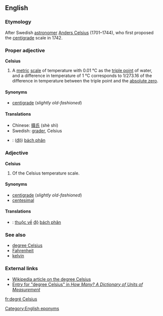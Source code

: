==English==
===Etymology===
After Swedish [[astronomer]] [[w:Anders Celsius|Anders Celsius]] (1701&ndash;1744), who first proposed the [[centigrade]] scale in 1742.

===Proper adjective===
'''Celsius'''

#A [[metric]] [[scale]] of temperature with 0.01 &deg;C as the [[triple point]] of water, and a difference in temperature of 1 &deg;C corresponds to 1/273.16 of the difference in temperature between the triple point and the [[absolute zero]].

====Synonyms====
*[[centigrade]] (''slightly old-fashioned'')

====Translations====
*Chinese: [[摄氏]] (shè shì)
*Swedish: [[grader]], Celsius
*{{vi}}: ([[độ]]) [[bách phân]]

===Adjective===
'''Celsius'''

#Of the Celsius temperature scale.

====Synonyms====
*[[centigrade]] (''slightly old-fashioned'')
*[[centesimal]]

====Translations====
*{{vi}}: [[thuộc về]] [[độ]] [[bách phân]]

===See also===
*[[degree Celsius]]
*[[Fahrenheit]]
*[[kelvin]]

===External links===
*[[w:Celsius|Wikipedia article on the degree Celsius]]
*[http://www.unc.edu/~rowlett/units/dictD.html#celsius Entry for "degree Celsius" in <cite>How Many? A Dictionary of Units of Measurement</cite>]

[[Category:English eponyms]]

[[fr:degré Celsius]]